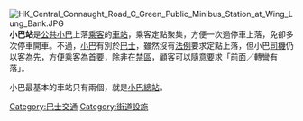 {{globalize|area=[[香港|香港]]}}

{{other uses|公車站牌}}

[[File:HK_Central_Connaught_Road_C_Green_Public_Minibus_Station_at_Wing_Lung_Bank.JPG|thumb]]
'''小巴站'''是[[公共小巴|公共小巴]]上落[[乘客|乘客]]的[[車站|車站]]，乘客定點聚集，方便一次過停車上落，免卻多次停車開車。不過，[[小巴|小巴]]有別於[[巴士|巴士]]，雖然沒有[[法例|法例]]要求定點上落，但小巴[[司機|司機]]仍以客為先，方便乘客為首要，除非在[[禁區|禁區]]，顧客可以隨意要求「前面／轉彎有落」。

小巴最基本的車站只有兩個，就是[[小巴總站|小巴總站]]。

{{交通小作品}}

[[Category:巴士交通|Category:巴士交通]]
[[Category:街道設施|Category:街道設施]]